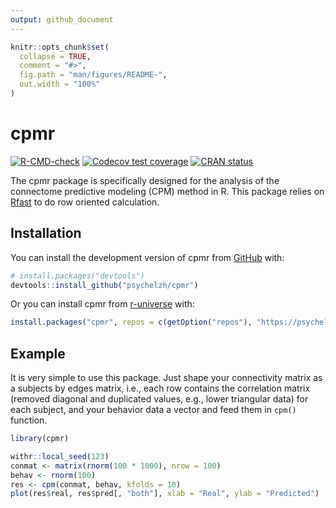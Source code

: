 ```yaml
---
output: github_document
---
```


<!-- README.md is generated from README.Rmd. Please edit that file -->

```r
knitr::opts_chunk$set(
  collapse = TRUE,
  comment = "#>",
  fig.path = "man/figures/README-",
  out.width = "100%"
)
```

# cpmr

<!-- badges: start -->
[![R-CMD-check](https://github.com/psychelzh/cpmr/actions/workflows/R-CMD-check.yaml/badge.svg)](https://github.com/psychelzh/cpmr/actions/workflows/R-CMD-check.yaml)
[![Codecov test coverage](https://codecov.io/gh/psychelzh/cpmr/branch/main/graph/badge.svg)](https://app.codecov.io/gh/psychelzh/cpmr?branch=main)
[![CRAN status](https://www.r-pkg.org/badges/version/cpmr)](https://CRAN.R-project.org/package=cpmr)
<!-- badges: end -->

The cpmr package is specifically designed for the analysis of the connectome predictive modeling (CPM) method in R. This package relies on [Rfast](https://CRAN.R-project.org/package=Rfast) to do row oriented calculation.

## Installation

You can install the development version of cpmr from [GitHub](https://github.com/) with:

``` r
# install.packages("devtools")
devtools::install_github("psychelzh/cpmr")
```

Or you can install cpmr from [r-universe](https://psychelzh.r-universe.dev) with:

``` r
install.packages("cpmr", repos = c(getOption("repos"), "https://psychelzh.r-universe.dev"))
```

## Example

It is very simple to use this package. Just shape your connectivity matrix as a subjects by edges matrix, i.e., each row contains the correlation matrix (removed diagonal and duplicated values, e.g., lower triangular data) for each subject, and your behavior data a vector and feed them in `cpm()` function.

```r
library(cpmr)

withr::local_seed(123)
conmat <- matrix(rnorm(100 * 1000), nrow = 100)
behav <- rnorm(100)
res <- cpm(conmat, behav, kfolds = 10)
plot(res$real, res$pred[, "both"], xlab = "Real", ylab = "Predicted")
```
